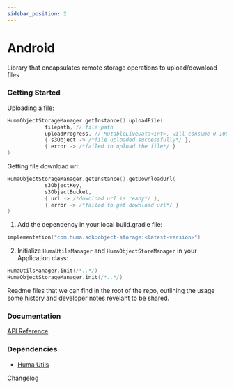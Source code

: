 ```yaml
---
sidebar_position: 2
---
```




# Android
Library that encapsulates remote storage operations to upload/download files

### Getting Started
<Tabs>
<TabItem value="example" label="Example" default>

Uploading a file:
```kotlin
HumaObjectStorageManager.getInstance().uploadFile(
            filepath, // file path
            uploadProgress, // MutableLiveData<Int>, will consume 0-100 progress percentage values
            { s3Object -> /*file uploaded successfully*/ },
            { error -> /*failed to upload the file*/ }
)
```
Getting file download url:
```kotlin
HumaObjectStorageManager.getInstance().getDownloadUrl(
            s3ObjectKey,
            s3ObjectBucket,
            { url -> /*download url is ready*/ },
            { error -> /*failed to get download url*/ }
)
```

</TabItem>
<TabItem value="installing" label="Installing">

1. Add the dependency in your local build.gradle file:
```kotlin
implementation("com.huma.sdk:object-storage:<latest-version>")
```
2. Initialize `HumaUtilsManager` and `HumaObjectStoreManager` in your Application class:
```kotlin
HumaUtilsManager.init(/*..*/)
HumaObjectStorageManager.init(/*..*/)
```

</TabItem>
<TabItem value="readme" label="Readme" default>
  Readme files that we can find in the root of the repo, outlining the usage some history and developer notes revelant to be shared.


 ### Documentation
[API Reference](https://github.com/huma-engineering/huma-android-sdk/releases)

 ### Dependencies
- [Huma Utils](../Utilities/Android)

</TabItem>
<TabItem value="changelog" label="Changelog">
  Changelog  
</TabItem>
</Tabs>
